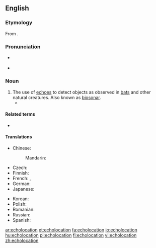 {{also|écholocation}}
==English==

===Etymology===
{{wikipedia}}
From {{compound|echo|location|lang=en}}.

===Pronunciation===
* {{a|US}} {{IPA|/ˌɛkoʊloʊˈkeɪʃən/|lang=en}}
* {{rhymes|eɪʃən|lang=en}}

===Noun===
{{en-noun|~}}

# The use of [[echo]]es to detect objects as observed in [[bat]]s and other natural creatures. Also known as [[biosonar]].
#* {{quote-magazine|year=2013|month=May-June|author=[http://www.americanscientist.org/authors/detail/william-e-conner-1 William E. Conner]
|title=[http://www.americanscientist.org/issues/feature/2013/3/an-acoustic-arms-race An Acoustic Arms Race]
|volume=101|issue=3|page=206-7|magazine={{w|American Scientist}}
|passage=Earless ghost swift moths become “invisible” to '''echolocating''' bats by forming mating clusters close (less than half a meter) above vegetation and effectively blending into the clutter of echoes that the bat receives from the leaves and stems around them.}}

====Related terms====
* {{l|en|echolocate}}

====Translations====
{{trans-top|use of echos to detect objects}}
* Chinese:
*: Mandarin: {{t-needed|cmn}}
* Czech: {{t+|cs|echolokace|f}}
* Finnish: {{t+|fi|kaikuluotaus}}
* French: {{t+|fr|écholocation|f}}, {{t+|fr|écholocalisation|f}}
* German: {{t|de|Echoortung|f}}
* Japanese: {{t|ja|反響定位|tr=はんきょうていい, hankyō teii}}
{{trans-mid}}
* Korean: {{t-needed|ko}}
* Polish: {{t+|pl|echolokacja|f}}
* Romanian: {{t+|ro|ecolocație|f}}
* Russian: {{t+|ru|эхолока́ция|f}}
* Spanish: {{t|es|ecolocalización|f}}
{{trans-bottom}}

[[ar:echolocation]]
[[et:echolocation]]
[[fa:echolocation]]
[[io:echolocation]]
[[hu:echolocation]]
[[pl:echolocation]]
[[fi:echolocation]]
[[vi:echolocation]]
[[zh:echolocation]]